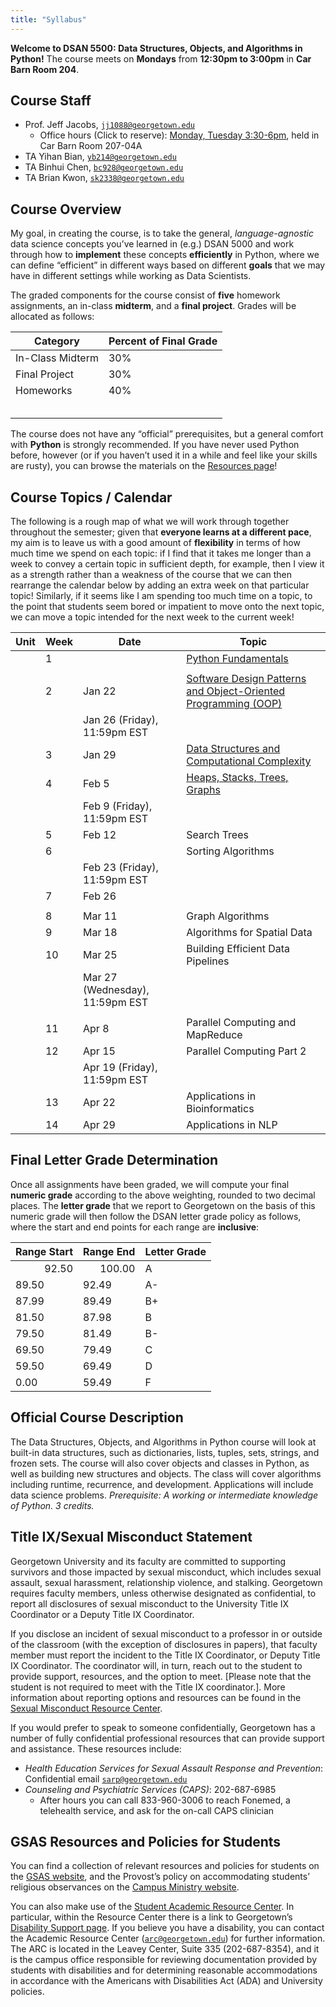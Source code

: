 ```yaml
---
title: "Syllabus"
---
```


**Welcome to DSAN 5500: Data Structures, Objects, and Algorithms in Python!** The course meets on **Mondays** from **12:30pm to 3:00pm** in **Car Barn Room 204**.

## Course Staff

* Prof. Jeff Jacobs, <a href='mailto:jj1088@georgetown.edu' target='_blank'>`jj1088@georgetown.edu`</a>
  * Office hours (Click to reserve): <a href='https://calendar.app.google/ENpvjNxd5WVm6Rvq6' target='_blank'>Monday, Tuesday 3:30-6pm</a>, held in Car Barn Room 207-04A
* TA Yihan Bian, <a href='mailto:yb214@georgetown.edu' target='_blank'>`yb214@georgetown.edu`</a>
* TA Binhui Chen, <a href='mailto:bc928@georgetown.edu' target='_blank'>`bc928@georgetown.edu`</a>
* TA Brian Kwon, <a href='mailto:sk2338@georgetown.edu' target='_blank'>`sk2338@georgetown.edu`</a>

## Course Overview

My goal, in creating the course, is to take the general, *language-agnostic* data science concepts you've learned in (e.g.) DSAN 5000 and work through how to **implement** these concepts **efficiently** in Python, where we can define "efficient" in different ways based on different **goals** that we may have in different settings while working as Data Scientists.

The graded components for the course consist of **five** homework assignments, an in-class **midterm**, and a **final project**. Grades will be allocated as follows:

```{=html}
<table>
<thead>
<tr>
    <th>Category</th>
    <th>Percent of Final Grade</th>
</tr>
</thead>
<tbody>
<tr>
    <td>In-Class Midterm</td>
    <td>30%</td>
</tr>
<tr>
    <td>Final Project</td>
    <td>30%</td>
</tr>
<tr>
    <td>Homeworks</td>
    <td>40%</td>
</tr>
<tr>
    <td><span data-qmd="<i class='bi bi-arrow-return-right pe-1'></i>**HW1**: Python Fundamentals"></span></td>
    <td><span data-qmd="<i class='bi bi-arrow-return-right pe-1'></i>8%"></span></td>
</tr>
<tr>
    <td><span data-qmd="<i class='bi bi-arrow-return-right pe-1'></i>**HW2**: Data Structures"></span></td>
    <td><span data-qmd="<i class='bi bi-arrow-return-right pe-1'></i>8%"></span></td>
</tr>
<tr>
    <td><span data-qmd="<i class='bi bi-arrow-return-right pe-1'></i>**HW3**: Basic Algorithms"></span></td>
    <td><span data-qmd="<i class='bi bi-arrow-return-right pe-1'></i>8%"></span></td>
</tr>
<tr>
    <td><span data-qmd="<i class='bi bi-arrow-return-right pe-1'></i>**HW4**: Advanced Algorithms"></span></td>
    <td><span data-qmd="<i class='bi bi-arrow-return-right pe-1'></i>8%"></span></td>
</tr>
<tr>
    <td><span data-qmd="<i class='bi bi-arrow-return-right pe-1'></i>**HW5**: Parallel Computing"></span></td>
    <td><span data-qmd="<i class='bi bi-arrow-return-right pe-1'></i>8%"></span></td>
</tr>
</tbody>
</table>
```

The course does not have any "official" prerequisites, but a general comfort with **Python** is strongly recommended. If you have never used Python before, however (or if you haven't used it in a while and feel like your skills are rusty), you can browse the materials on the <a href='./resources.html' target='_blank'>Resources page</a>!

## Course Topics / Calendar

The following is a rough map of what we will work through together throughout the semester; given that **everyone learns at a different pace**, my aim is to leave us with a good amount of **flexibility** in terms of how much time we spend on each topic: if I find that it takes me longer than a week to convey a certain topic in sufficient depth, for example, then I view it as a strength rather than a weakness of the course that we can then rearrange the calendar below by adding an extra week on that particular topic! Similarly, if it seems like I am spending too much time on a topic, to the point that students seem bored or impatient to move onto the next topic, we can move a topic intended for the next week to the current week!

```{=html}
<table class='sticky-table'>
<thead>
<tr class='sticky-head'>
    <th>Unit</th>
    <th>Week</th>
    <th>Date</th>
    <th>Topic</th>
</tr>
</thead>
<tbody>
<tr>
    <td><span data-qmd="**Unit 1**: Python Fundamentals"></span></td>
    <td>1</td>
    <td><span data-qmd="Jan 10 (**Wednesday**)"></span></td>
    <td><a href='./w01/' target='_blank'>Python Fundamentals</a></td>
</tr>
<tr>
    <td></td>
    <td></td>
    <td><span data-qmd="*Jan 15*"></span></td>
    <td><span data-qmd="*No Class (Martin Luther King, Jr. Day)*"></span></td>
</tr>
<tr>
    <td></td>
    <td>2</td>
    <td>Jan 22</td>
    <td><a href='./w02/' target='_blank'>Software Design Patterns and Object-Oriented Programming (OOP)</a></td>
</tr>
<tr>
    <td></td>
    <td></td>
    <td>Jan 26 (Friday), 11:59pm EST</td>
    <td><span data-qmd="**HW1 (Python Fundamentals) Due**"></span></td>
</tr>

<!-- Data structures -->

<tr class='new-unit'>
    <td><span data-qmd="**Unit 2**: Data Structures"></span></td>
    <td>3</td>
    <td>Jan 29</td>
    <td><a href='./w03/' target='_blank'>Data Structures and Computational Complexity</a></td>
</tr>
<tr>
    <td></td>
    <td>4</td>
    <td>Feb 5</td>
    <td><a href='./w04/' target='_blank'>Heaps, Stacks, Trees, Graphs</a></td>
</tr>
<tr>
    <td></td>
    <td></td>
    <td>Feb 9 (Friday), 11:59pm EST</td>
    <td><span data-qmd="**HW2 (Data Structures) Due**"></span></td>
</tr>

<!-- Basic Algorithms -->

<tr class='new-unit'>
    <td><span data-qmd="**Unit 3**: Basic Algorithms"></span></td>
    <td>5</td>
    <td>Feb 12</td>
    <td>Search Trees</td>
</tr>
<tr>
    <td></td>
    <td>6</td>
    <td><span data-qmd="Feb 20 (**Tuesday**)"></span></td>
    <td>Sorting Algorithms</td>
</tr>
<tr>
    <td></td>
    <td></td>
    <td>Feb 23 (Friday), 11:59pm EST</td>
    <td><span data-qmd="**HW3 (Basic Algorithms) Due**"></span></td>
</tr>

<!-- Midterm -->

<tr class='new-unit'>
    <td><span data-qmd="**Midterm**"></span></td>
    <td>7</td>
    <td>Feb 26</td>
    <td><span data-qmd="**In-Class Midterm**"></span></td>
</tr>
<tr>
    <td></td>
    <td></td>
    <td><span data-qmd="*Mar 4*"></span></td>
    <td><span data-qmd="*No Class (Spring Break)*"></span></td>
</tr>

<!-- Advanced Algorithms -->

<tr class='new-unit'>
    <td><span data-qmd="**Unit 4**: Advanced Algorithms"></span></td>
    <td>8</td>
    <td>Mar 11</td>
    <td>Graph Algorithms</td>
</tr>

<tr>
    <td></td>
    <td>9</td>
    <td>Mar 18</td>
    <td>Algorithms for Spatial Data</td>
</tr>
<tr>
    <td></td>
    <td>10</td>
    <td>Mar 25</td>
    <td>Building Efficient Data Pipelines</td>
</tr>
<tr>
    <td></td>
    <td></td>
    <td>Mar 27 (Wednesday), 11:59pm EST</td>
    <td><span data-qmd="**HW4 (Advanced Algorithms) Due**"></span></td>
</tr>
<tr>
    <td></td>
    <td></td>
    <td><span data-qmd="*Apr 1*"></span></td>
    <td><span data-qmd="*No Class (Easter Break)*"></span></td>
</tr>
<tr class='new-unit'>
    <td><span data-qmd="**Unit 5**: Parallel Computing"></span></td>
    <td>11</td>
    <td>Apr 8</td>
    <td>Parallel Computing and MapReduce</td>
</tr>
<tr>
    <td></td>
    <td>12</td>
    <td>Apr 15</td>
    <td>Parallel Computing Part 2</td>
</tr>
<tr>
    <td></td>
    <td></td>
    <td>Apr 19 (Friday), 11:59pm EST</td>
    <td><span data-qmd="**HW5 (Parallel Computing) Due**"></span></td>
</tr>

<!-- Advanced Topics and Applications -->

<tr class='new-unit'>
    <td><span data-qmd="**Unit 6**: Advanced Topics and Applications"></span></td>
    <td>13</td>
    <td>Apr 22</td>
    <td>Applications in Bioinformatics</td>
</tr>
<tr>
    <td></td>
    <td>14</td>
    <td>Apr 29</td>
    <td>Applications in NLP</td>
</tr>
</tbody>
</table>
```

## Final Letter Grade Determination

Once all assignments have been graded, we will compute your final **numeric grade** according to the above weighting, rounded to two decimal places. The **letter grade** that we report to Georgetown on the basis of this numeric grade will then follow the DSAN letter grade policy as follows, where the start and end points for each range are **inclusive**:

```{=html}
<table>
<thead>
<tr>
    <th align="right">Range Start</th>
    <th align="right">Range End</th>
    <th align="left">Letter Grade</th>
</tr>
</thead>
<tbody>
<tr>
    <td align="right">92.50</td>
    <td align="right">100.00</td>
    <td align="left">A</td>
</tr>
<tr>
    <td>89.50</td>
    <td>92.49</td>
    <td>A-</td>
</tr>
<tr>
    <td>87.99</td>
    <td>89.49</td>
    <td>B+</td>
</tr>
<tr>
    <td>81.50</td>
    <td>87.98</td>
    <td>B</td>
</tr>
<tr>
    <td>79.50</td>
    <td>81.49</td>
    <td>B-</td>
</tr>
<tr>
    <td>69.50</td>
    <td>79.49</td>
    <td>C</td>
</tr>
<tr>
    <td>59.50</td>
    <td>69.49</td>
    <td>D</td>
</tr>
<tr>
    <td>0.00</td>
    <td>59.49</td>
    <td>F</td>
</tr>
</tbody>
</table>
```

## Official Course Description

The Data Structures, Objects, and Algorithms in Python course will look at built-in data structures, such as dictionaries, lists, tuples, sets, strings, and frozen sets. The course will also cover objects and classes in Python, as well as building new structures and objects. The class will cover algorithms including runtime, recurrence, and development. Applications will include data science problems. *Prerequisite: A working or intermediate knowledge of Python. 3 credits.*

## Title IX/Sexual Misconduct Statement

Georgetown University and its faculty are committed to supporting survivors and those impacted by sexual misconduct, which includes sexual assault, sexual harassment, relationship violence, and stalking. Georgetown requires faculty members, unless otherwise designated as confidential, to report all disclosures of sexual misconduct to the University Title IX Coordinator or a Deputy Title IX Coordinator.

If you disclose an incident of sexual misconduct to a professor in or outside of the classroom (with the exception of disclosures in papers), that faculty member must report the incident to the Title IX Coordinator, or Deputy Title IX Coordinator. The coordinator will, in turn, reach out to the student to provide support, resources, and the option to meet. [Please note that the student is not required to meet with the Title IX coordinator.]. More information about reporting options and resources can be found in the <a href='https://sexualassault.georgetown.edu/get-help/resourcecenter/#' target='_blank'>Sexual Misconduct Resource Center</a>.

If you would prefer to speak to someone confidentially, Georgetown has a number of fully confidential professional resources that can provide support and assistance. These resources include:

* *Health Education Services for Sexual Assault Response and Prevention*: Confidential email <a href='mailto:sarp@georgetown.edu' target='_blank'>`sarp@georgetown.edu`</a>
* *Counseling and Psychiatric Services (CAPS)*: 202-687-6985
  * After hours you can call 833-960-3006 to reach Fonemed, a telehealth service, and ask for the on-call CAPS clinician

## GSAS Resources and Policies for Students

You can find a collection of relevant resources and policies for students on the <a href='https://grad.georgetown.edu/academics/current-students/' target='_blank'>GSAS website</a>, and the Provost's policy on accommodating students' religious observances on the <a href='https://campusministry.georgetown.edu/faith-traditions/religious_holy_days/#' target='_blank'>Campus Ministry website</a>.

You can also make use of the <a href='http://academicsupport.georgetown.edu/' target='_blank'>Student Academic Resource Center</a>. In particular, within the Resource Center there is a link to Georgetown's <a href='http://academicsupport.georgetown.edu/disability/' target='_blank'>Disability Support page</a>. If you believe you have a disability, you can contact the Academic Resource Center (<a href='mailto:arc@georgetown.edu' target='_blank'>`arc@georgetown.edu`</a>) for further information. The ARC is located in the Leavey Center, Suite 335 (202-687-8354), and it is the campus office responsible for reviewing documentation provided by students with disabilities and for determining reasonable accommodations in accordance with the Americans with Disabilities Act (ADA) and University policies.
